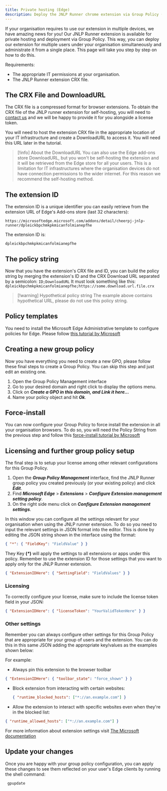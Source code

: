 ```yaml
---
title: Private hosting (Edge)
description: Deploy the JNLP Runner chrome extension via Group Policy (Windows).
---
```



If your organisation requires to use our extension in multiple devices, we have amazing news for you! Our JNLP Runner extension is available for private hosting and deployment via Group Policy. This way, you can deploy our extension for multiple users under your organisation simultaneously and administrate it from a single place. This page will take you step by step on how to do this.

Requirements:

- The appropriate IT permissions at your organisation.
- The JNLP Runner extension CRX file.

## The CRX File and DownloadURL

The CRX file is a compressed format for browser extensions. To obtain the CRX file of the JNLP runner extension for self-hosting, you will need to [contact us](https://cheerpj.com/contact/) and we will be happy to provide it for you alongside a license token.

You will need to host the extension CRX file in the appropriate location of your IT infrastructure and create a DownloadURL to access it. You will need this URL later in the tutorial.

> [!info] About the DownloadURL
> You can also use the Edge add-ons store DownloadURL, but you won't be self-hosting the extension and it will be retrieved from the Edge store for all your users. This is a limitation for IT infrastructures where the organisation devices do not have connection permissions to the wider internet. For this reason we recommend the self-hosting method.

## The extension ID

The extension ID is a unique identifier you can easily retrieve from the extension URL of Edge's Add-ons store (last 32 characters):

```
https://microsoftedge.microsoft.com/addons/detail/cheerpj-jnlp-runner/dpleickbpchmkpkmicanfolmianepfhe
```

The extension ID is:

```
dpleickbpchmkpkmicanfolmianepfhe
```

## The policy string

Now that you have the extension's CRX file and ID, you can build the policy string by merging the extension's ID and the CRX Download URL separated by a semicolon:
`ID;DownloadURL`
It must look something like this:
`dpleickbpchmkpkmicanfolmianepfhe;https://some.download.url.file.crx`

> [!warning] Hypothetical policy string
> The example above contains hypothetical URL, please do not use this policy string.

## Policy templates

You need to install the Microsoft Edge Administrative template to configure policies for Edge. Please follow [this tutorial by Microsoft](https://learn.microsoft.com/en-us/deployedge/configure-microsoft-edge#1-download-and-install-the-microsoft-edge-administrative-template)

<LinkButton
	href="https://learn.microsoft.com/en-us/deployedge/configure-microsoft-edge#1-download-and-install-the-microsoft-edge-administrative-template"
	label="Edge policies"
	type="primary"
	iconRight="ri:edge-fill"
/>
## Creating a new group policy

Now you have everything you need to create a new GPO, please follow these final steps to create a Group Policy. You can skip this step and just edit an existing one.

1. Open the Group Policy Management interface
2. Go to your desired domain and right click to display the options menu.
3. Click on _**Create a GPO in this domain, and Link it here...**_
4. Name your policy object and hit _**Ok**_.

## Force-install

You can now configure your Group Policy to force install the extension in all your organisation browsers. To do so, you will need the Policy String from the previous step and follow this [force-install tutorial by Microsoft](https://learn.microsoft.com/en-us/deployedge/microsoft-edge-manage-extensions-policies#force-install-an-extension)

## Licensing and further group policy setup

The final step is to setup your license among other relevant configurations for this Group Policy.

1. Open the _**Group Policy Management**_ interface, find the JNLP Runner group policy you created previously (or your existing policy) and click _**Edit**_.
2. Find _**Microsoft Edge**_ > _**Extensions**_ > _**Configure Extension management setting policy**_.
3. On the right side menu click on _**Configure Extension management settings**_.

In this window you can configure all the settings relevant for your organisation when using the JNLP runner extension. To do so you need to input the relevant settings in JSON format into the editor. This is done by editing the JSON string shown in the interface using the format:

```json
{ "*": { "FieldKey": "FieldValue" } }
```

They Key **(_\*_)** will apply the settings to all extensions or apps under this policy.
Remember to use the extension ID for those settings that you want to apply only for the JNLP Runner extension.

```json
{ "ExtensionIDHere": { "SettingField": "FieldValues" } }
```

### Licensing

To correctly configure your license, make sure to include the license token field in your JSON:

```json
{ "ExtensionIDHere": { "licenseToken": "YourValidTokenHere" } }
```

### Other settings

Remember you can always configure other settings for this Group Policy that are appropriate for your group of users and the extension. You can do this in this same JSON adding the appropriate key/values as the examples shown below:

For example:

- Always pin this extension to the browser toolbar

```json
{ "ExtensionIDHere": { "toolbar_state": "force_shown" } }
```

- Block extension from interacting with certain websites:

  ```json
  { "runtime_blocked_hosts": ["*://an.example.com"] }
  ```

- Allow the extension to interact with specific websites even when they're in the blocked list:

```json
{ "runtime_allowed_hosts": ["*://an.example.com"] }
```

For more information about extension settings visit [The Microsoft documentation](https://learn.microsoft.com/en-us/deployedge/microsoft-edge-manage-extensions-ref-guide)

<LinkButton
	href="https://learn.microsoft.com/en-us/deployedge/microsoft-edge-manage-extensions-ref-guide"
	label="Microsoft Documentation"
	type="secondary"
	iconRight="iconoir:google-docs"
/>

## Update your changes

Once you are happy with your group policy configuration, you can apply these changes to see them reflected on your user's Edge clients by running the shell command:

```shell
 gpupdate
```
